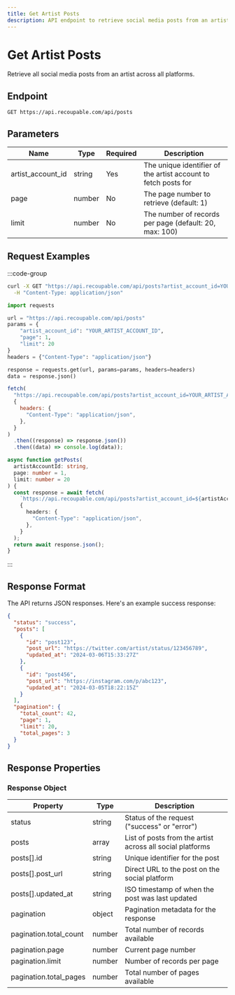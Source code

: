 ```yaml
---
title: Get Artist Posts
description: API endpoint to retrieve social media posts from an artist across all platforms.
---
```


# Get Artist Posts

Retrieve all social media posts from an artist across all platforms.

## Endpoint

```http
GET https://api.recoupable.com/api/posts
```

## Parameters

| Name              | Type   | Required | Description                                                    |
| ----------------- | ------ | -------- | -------------------------------------------------------------- |
| artist_account_id | string | Yes      | The unique identifier of the artist account to fetch posts for |
| page              | number | No       | The page number to retrieve (default: 1)                       |
| limit             | number | No       | The number of records per page (default: 20, max: 100)         |

## Request Examples

:::code-group

```bash [cURL]
curl -X GET "https://api.recoupable.com/api/posts?artist_account_id=YOUR_ARTIST_ACCOUNT_ID&page=1&limit=20" \
  -H "Content-Type: application/json"
```

```python [Python]
import requests

url = "https://api.recoupable.com/api/posts"
params = {
    "artist_account_id": "YOUR_ARTIST_ACCOUNT_ID",
    "page": 1,
    "limit": 20
}
headers = {"Content-Type": "application/json"}

response = requests.get(url, params=params, headers=headers)
data = response.json()
```

```javascript [JavaScript]
fetch(
  "https://api.recoupable.com/api/posts?artist_account_id=YOUR_ARTIST_ACCOUNT_ID&page=1&limit=20",
  {
    headers: {
      "Content-Type": "application/json",
    },
  }
)
  .then((response) => response.json())
  .then((data) => console.log(data));
```

```typescript [TypeScript]
async function getPosts(
  artistAccountId: string,
  page: number = 1,
  limit: number = 20
) {
  const response = await fetch(
    `https://api.recoupable.com/api/posts?artist_account_id=${artistAccountId}&page=${page}&limit=${limit}`,
    {
      headers: {
        "Content-Type": "application/json",
      },
    }
  );
  return await response.json();
}
```

:::

## Response Format

The API returns JSON responses. Here's an example success response:

```json filename="Response"
{
  "status": "success",
  "posts": [
    {
      "id": "post123",
      "post_url": "https://twitter.com/artist/status/123456789",
      "updated_at": "2024-03-06T15:33:27Z"
    },
    {
      "id": "post456",
      "post_url": "https://instagram.com/p/abc123",
      "updated_at": "2024-03-05T18:22:15Z"
    }
  ],
  "pagination": {
    "total_count": 42,
    "page": 1,
    "limit": 20,
    "total_pages": 3
  }
}
```

## Response Properties

### Response Object

| Property               | Type   | Description                                               |
| ---------------------- | ------ | --------------------------------------------------------- |
| status                 | string | Status of the request ("success" or "error")              |
| posts                  | array  | List of posts from the artist across all social platforms |
| posts[].id             | string | Unique identifier for the post                            |
| posts[].post_url       | string | Direct URL to the post on the social platform             |
| posts[].updated_at     | string | ISO timestamp of when the post was last updated           |
| pagination             | object | Pagination metadata for the response                      |
| pagination.total_count | number | Total number of records available                         |
| pagination.page        | number | Current page number                                       |
| pagination.limit       | number | Number of records per page                                |
| pagination.total_pages | number | Total number of pages available                           |
